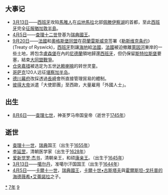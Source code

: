 {{yearTOC|1697|清'''[[康熙_(年号)|康熙]]三十六年'''；越南'''[[正和_(越南)|正和]]十八年'''；日本'''[[元祿|元祿]]十年'''}}
== 大事记 ==
*[[3月13日|3月13日]]——[[西班牙|西班牙]]攻陷[[馬雅人|馬雅人]]在[[瓜地馬拉|瓜地馬拉]]北部[[佩滕伊察湖|佩滕伊察湖]]的首都{{link-es|塔亞薩爾|Tayasal}}，至此[[西班牙|西班牙]]完全[[西班牙征服猶加敦|征服猶加敦半島]]。
*[[4月5日|4月5日]]——[[卡爾十二世|查理十二世]]登基为[[瑞典君主列表|瑞典國王]]。
*[[9月20日|9月20日]]——[[法蘭西王國|法國]]和[[奧格斯堡同盟|奧格斯堡同盟]]在[[荷蘭共和國|荷蘭]][[雷斯威克|雷斯威克]]签署《[[勒斯维克条约|勒斯维克条约]]》(Treaty of Ryswick)，[[西班牙|西班牙]]割讓[[海地|海地]]給[[法國|法國]]，[[法國|法國]]被迫撤離[[萊因河|萊因河]]東岸的一些土地，將包含[[盧森堡|盧森堡]]在內的[[尼德蘭|尼德蘭]]領地歸還[[西班牙|西班牙]]，但仍保留[[斯特拉斯堡|斯特拉斯堡]]要塞，結束[[大同盟戰爭|大同盟戰爭]]。
*[[仓央嘉措|仓央嘉措]]被选定为五世[[达赖喇嘛|达赖喇嘛]]的转世灵童。
*[[哥萨克|哥萨克]]120人远征[[堪察加半岛|堪察加半岛]]。
*[[德川幕府|德川幕府]]改採透過[[長崎|長崎]]會所直接管理貿易的體制。
*[[彼得大帝|彼得大帝]]派遣「大使節團」至西歐，大量雇用「外國人士」。

== 出生 ==
*[[8月6日|8月6日]]——[[查理七世_(神圣罗马帝国)|查理七世]]，神圣罗马帝国皇帝（逝世于[[1745年|1745年]]）

== 逝世 ==
{{Wikisource year mention}}
*[[查理十一世|查理十一世]]，[[瑞典|瑞典]]国王（出生于[[1655年|1655年]]）
*[[李延罡|李延罡]]，清朝医学家（出生于[[1628年|1628年]]）
*[[爱新觉罗·杰书|爱新觉罗·杰书]]，清朝亲王，和硕[[康亲王|康亲王]]。（出生于[[1645年|1645年]]）
*[[3月13日|3月13日]]——[[噶尔丹|噶尔丹]]，准噶尔汗国国王（出生于[[1644年|1644年]]）
*[[4月5日|4月5日]]——[[卡爾十一世|卡爾十一世]]，[[瑞典君主列表|瑞典國王]]，[[卡爾十世•古斯塔夫|卡爾十世•古斯塔夫]]與[[海德薇希•艾蕾諾拉_(霍爾斯坦-戈托普)|霍爾斯坦-戈托普的海德薇希•艾蕾諾拉]]之子。

[[Category:1697年|*]]
[[Category:1690年代|7年]]
[[Category:17世纪各年|9]]